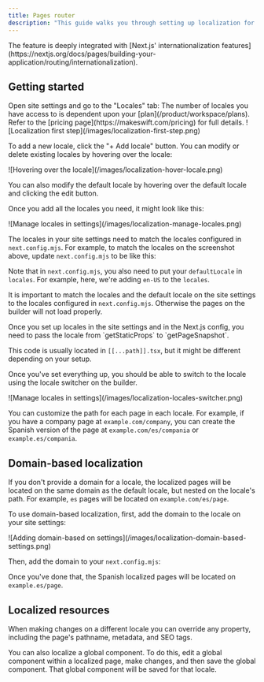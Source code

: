 ```yaml
---
title: Pages router
description: "This guide walks you through setting up localization for your Makeswift site so you can visually customize your site for different locales."
---
```



<Info>
  The feature is deeply integrated with [Next.js' internationalization
  features](https://nextjs.org/docs/pages/building-your-application/routing/internationalization).
</Info>

## Getting started

<Steps>

<Step title="Add locales in the Makeswift builder">
Open site settings and go to the "Locales" tab:

<Note>
  The number of locales you have access to is dependent upon your
  [plan](/product/workspace/plans). Refer to the [pricing
  page](https://makeswift.com/pricing) for full details.
</Note>

<Frame>![Localization first step](/images/localization-first-step.png)</Frame>

To add a new locale, click the "+ Add locale" button. You can modify or delete existing locales by hovering over the locale:

<Frame>
  ![Hovering over the locale](/images/localization-hover-locale.png)
</Frame>

You can also modify the default locale by hovering over the default locale and clicking the edit button.

Once you add all the locales you need, it might look like this:

<Frame>
  ![Manage locales in settings](/images/localization-manage-locales.png)
</Frame>

</Step>

<Step title="Configure locales in your Next.js config">

The locales in your site settings need to match the locales configured in `next.config.mjs`. For example, to match the locales on the screenshot above, update `next.config.mjs` to be like this:

<NextConfigLocalizedExample />

Note that in `next.config.mjs`, you also need to put your `defaultLocale` in `locales`.
For example, here, we're adding `en-US` to the `locales`.

It is important to match the locales and the default locale on the site settings to the locales configured in `next.config.mjs`. Otherwise
the pages on the builder will not load properly.

</Step>

<Step title="Update snapshot fetching">
Once you set up locales in the site settings and in the Next.js config, you need to pass the locale from `getStaticProps` to `getPageSnapshot`.

<PagesCatchAllLocalizedExample />

This code is usually located in `[[...path]].tsx`, but it might be different depending on your setup.

</Step>

<Step title="Edit your pages in the builder">

Once you've set everything up, you should be able to switch to the locale using the locale switcher on the builder.

<Frame>
  ![Manage locales in settings](/images/localization-locales-switcher.png)
</Frame>

<Note>

You can customize the path for each page in each locale. For example, if you have a company page at `example.com/company`, you can create the Spanish version of the page at `example.com/es/compania` or `example.es/compania`.

</Note>

</Step>

</Steps>

## Domain-based localization

If you don't provide a domain for a locale, the localized pages will be located on the same domain as the default locale,
but nested on the locale's path. For example, `es` pages will be located on `example.com/es/page`.

To use domain-based localization, first, add the domain to the locale on your site settings:

<Frame>
  ![Adding domain-based on
  settings](/images/localization-domain-based-settings.png)
</Frame>

Then, add the domain to your `next.config.mjs`:

<NextConfigDomainLocalizedExample />

Once you've done that, the Spanish localized pages will be located on `example.es/page`.

## Localized resources

When making changes on a different locale you can override any property, including the page's pathname, metadata, and SEO tags.

You can also localize a global component. To do this, edit a global component within a localized page, make changes,
and then save the global component. That global component will be saved for that locale.
